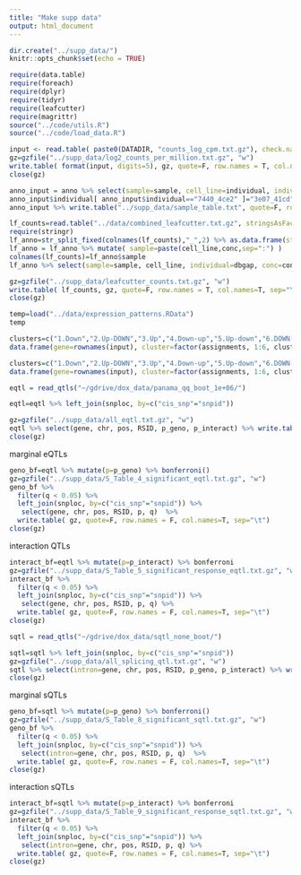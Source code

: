 ```yaml
---
title: "Make supp data"
output: html_document
---
```


```r
dir.create("../supp_data/")
knitr::opts_chunk$set(echo = TRUE)
```

```r
require(data.table)
require(foreach)
require(dplyr)
require(tidyr)
require(leafcutter)
require(magrittr)
source("../code/utils.R")
source("../code/load_data.R")
```

```r
input <- read.table( paste0(DATADIR, "counts_log_cpm.txt.gz"), check.names = F )
gz=gzfile("../supp_data/log2_counts_per_million.txt.gz", "w")
write.table( format(input, digits=5), gz, quote=F, row.names = T, col.names=T, sep="\t")
close(gz)
```

```r
anno_input = anno %>% select(sample=sample, cell_line=individual, individual=dbgap,  conc=conc)
anno_input$individual[ anno_input$individual=="7440_4ce2" ]="3e07_41cd"
anno_input %>% write.table("../supp_data/sample_table.txt", quote=F, row.names = F, col.names=T, sep="\t")
```

```r
lf_counts=read.table("../data/combined_leafcutter.txt.gz", stringsAsFactors = F, check.names = F )
require(stringr)
lf_anno=str_split_fixed(colnames(lf_counts),"_",2) %>% as.data.frame(stringsAsFactors=F) %>% set_colnames(c("dbgap","conc")) %>% left_join(df, by="dbgap")
lf_anno = lf_anno %>% mutate( sample=paste(cell_line,conc,sep=":") )
colnames(lf_counts)=lf_anno$sample
lf_anno %>% select(sample=sample, cell_line, individual=dbgap, conc=conc) %>% write.table("../supp_data/leafcutter_samples.txt", quote=F, row.names = F, col.names=T, sep="\t")

gz=gzfile("../supp_data/leafcutter_counts.txt.gz", "w")
write.table( lf_counts, gz, quote=F, row.names = T, col.names=T, sep="\t")
close(gz)
```

```r
temp=load("../data/expression_patterns.RData")
temp
```

```r
clusters=c("1.Down","2.Up-DOWN","3.Up","4.Down-up","5.Up-down","6.DOWN-up")
data.frame(gene=rownames(input), cluster=factor(assignments, 1:6, clusters)) %>% write.table("../supp_data/differential_expression_clustering.txt", quote=F, row.names = F, col.names=T, sep="\t")
```

```r
clusters=c("1.Down","2.Up-DOWN","3.Up","4.Down-up","5.Up-down","6.DOWN-up")
data.frame(gene=rownames(input), cluster=factor(assignments, 1:6, clusters)) %>% write.table("../supp_data/differential_expression_clustering.txt", quote=F, row.names = F, col.names=T, sep="\t")
```

```r
eqtl = read_qtls("~/gdrive/dox_data/panama_qq_boot_1e+06/")
```

```r
eqtl=eqtl %>% left_join(snploc, by=c("cis_snp"="snpid"))
```
```r
gz=gzfile("../supp_data/all_eqtl.txt.gz", "w")
eqtl %>% select(gene, chr, pos, RSID, p_geno, p_interact) %>% write.table( gz, quote=F, row.names = F, col.names=T, sep="\t")
close(gz)
```

marginal eQTLs
```r
geno_bf=eqtl %>% mutate(p=p_geno) %>% bonferroni() 
gz=gzfile("../supp_data/S_Table_4_significant_eqtl.txt.gz", "w")
geno_bf %>% 
  filter(q < 0.05) %>% 
  left_join(snploc, by=c("cis_snp"="snpid")) %>% 
   select(gene, chr, pos, RSID, p, q)  %>% 
  write.table( gz, quote=F, row.names = F, col.names=T, sep="\t")
close(gz)
```

interaction QTLs
```r
interact_bf=eqtl %>% mutate(p=p_interact) %>% bonferroni
gz=gzfile("../supp_data/S_Table_5_significant_response_eqtl.txt.gz", "w")
interact_bf %>%
  filter(q < 0.05) %>% 
  left_join(snploc, by=c("cis_snp"="snpid")) %>% 
   select(gene, chr, pos, RSID, p, q) %>%
  write.table( gz, quote=F, row.names = F, col.names=T, sep="\t")
close(gz)
```


```r
sqtl = read_qtls("~/gdrive/dox_data/sqtl_none_boot/")
```

```r
sqtl=sqtl %>% left_join(snploc, by=c("cis_snp"="snpid"))
gz=gzfile("../supp_data/all_splicing_qtl.txt.gz", "w")
sqtl %>% select(intron=gene, chr, pos, RSID, p_geno, p_interact) %>% write.table( gz, quote=F, row.names = F, col.names=T, sep="\t")
close(gz)
```

marginal sQTLs
```r
geno_bf=sqtl %>% mutate(p=p_geno) %>% bonferroni() 
gz=gzfile("../supp_data/S_Table_8_significant_sqtl.txt.gz", "w")
geno_bf %>% 
  filter(q < 0.05) %>% 
  left_join(snploc, by=c("cis_snp"="snpid")) %>% 
   select(intron=gene, chr, pos, RSID, p, q)  %>% 
  write.table( gz, quote=F, row.names = F, col.names=T, sep="\t")
close(gz)
```

interaction sQTLs
```r
interact_bf=sqtl %>% mutate(p=p_interact) %>% bonferroni
gz=gzfile("../supp_data/S_Table_9_significant_response_sqtl.txt.gz", "w")
interact_bf %>%
  filter(q < 0.05) %>% 
  left_join(snploc, by=c("cis_snp"="snpid")) %>% 
   select(intron=gene, chr, pos, RSID, p, q) %>%
  write.table( gz, quote=F, row.names = F, col.names=T, sep="\t")
close(gz)
```

